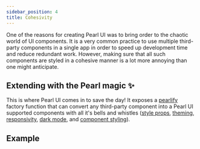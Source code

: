 ```yaml
---
sidebar_position: 4
title: Cohesivity
---
```


One of the reasons for creating Pearl UI was to bring order to the chaotic world of UI components. It is a very common practice to use multiple third-party components in a single app in order to speed up development time and reduce redundant work.
However, making sure that all such components are styled in a cohesive manner is a lot more annoying than one might anticipate.

## Extending with the Pearl magic ✨

This is where Pearl UI comes in to save the day! It exposes a [pearlify](../hooks/pearlify) factory function that can convert any third-party component into a Pearl UI supported components with all it's bells and whistles ([style props](./style-props), [theming](../theming/default-theme), [responsivity](./responsivity), [dark mode](./dark-mode), and [component styling](../theming/customize-theme#atomic-component-config)).

## Example


<Snack snackId="@agrawal-rohit/cohesivity" />
